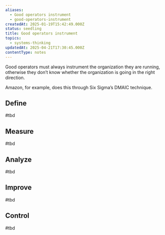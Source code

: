 ```yaml
---
aliases:
  - Good operators instrument
  - good-operators-instrument
createdAt: 2025-01-19T15:42:49.000Z
status: seedling
title: Good operators instrument
topics:
  - systems-thinking
updatedAt: 2025-04-21T17:30:45.000Z
contentType: notes
---
```

Good operators must always instrument the organization they are running, otherwise they don’t know whether the organization is going in the right direction.

Amazon, for example, does this through Six Sigma’s DMAIC technique.

## Define

#tbd

## Measure

#tbd

## Analyze

#tbd

## Improve

#tbd

## Control

#tbd
